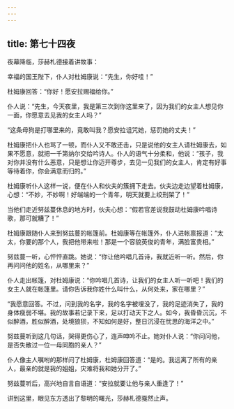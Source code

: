 ```yaml
---
---
---
```

title: 第七十四夜
---






夜幕降临，莎赫札德接着讲故事：





幸福的国王陛下，仆人对杜姆康说：“先生，你好哇！”

杜姆康回答：“你好！愿安拉赐福给你。”

仆人说：“先生，今天夜里，我是第三次到你这里来了，因为我们的女主人想见你一面，你愿意去见我的女主人吗？”

“这条母狗是打哪里来的，竟敢叫我？愿安拉诅咒她，惩罚她的丈夫！”

杜姆康把仆人也骂了一顿，而仆人又不敢还击，只是说他的女主人请杜姆康去，如果不愿意，就把一千第纳尔交给吟诗人。仆人的语气十分柔和，他说：“孩子，我对你并没有什么恶意，只是想让你迈开尊步，去见一见我们的女主人，肯定有好事等待着你，你会满意而归的。”

杜姆康听仆人这样一说，便在仆人和伙夫的簇拥下走去。伙夫边走边望着杜姆康，心想：“不妙，不妙啊！好端端的一个青年，明天就要上绞刑架了！”

当他们走近努兹蔓休息的地方时，伙夫心想：“假若官差说我鼓动杜姆康吟唱诗歌，那可就糟了！”

杜姆康跟随仆人来到努兹蔓的帐篷前。杜姆康等在帐篷外，仆人进帐禀报道：“太太，你要的那个人，我把他带来啦！那是一个容貌英俊的青年，满脸富贵相。”

努兹蔓一听，心怦怦直跳。她说：“你让他吟唱几首诗，我就近听一听。然后，你再问问他的姓名，从哪里来？”

仆人走出帐篷，对杜姆康说：“你吟唱几首诗，让我们的女主人听一听吧！我们的女主人就在帐篷里。请你告诉我你姓什么叫什么，从何处来，家在哪里？”

“我愿意回答。不过，问到我的名字，我的名字被埋没了，我的足迹消失了，我的身体瘦弱不堪。我的故事若记录下来，足以打动天下之人。如今，我昏昏沉沉，不似醉酒，胜似醉酒，处境狼狈，不知如何是好，整日沉浸在忧思的海洋之中。”

努兹蔓听到这几句话，哭得更伤心了，连声呻吟不止。她对仆人说：“你问问他，是否失散过一位一母同胞的亲人？”

仆人像主人嘱咐的那样问了杜姆康，杜姆康回答道：“是的。我远离了所有的亲人，最亲的就是我的姐姐，灾难将我和她分开了。”

努兹蔓听后，高兴地自言自语道：“安拉就要让他与亲人重逢了！”





讲到这里，眼见东方透出了黎明的曙光，莎赫札德戛然止声。